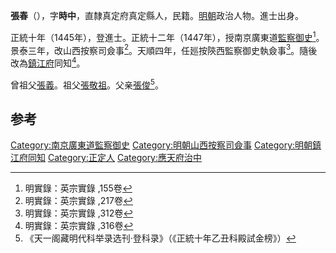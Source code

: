 {{Otheruses|張春|other=同名或類似名的其它條目描述}}
'''張春'''（{{bd|1412年||？}}），字'''時中'''，直隸真定府真定縣人，民籍。[[明朝|明朝]]政治人物。進士出身。

正統十年（1445年），登進士。正統十二年（1447年），授南京廣東道[[監察御史|監察御史]]<ref>明實錄：英宗實錄 ,155卷</ref>。景泰三年，改山西按察司僉事<ref>明實錄：英宗實錄 ,217卷</ref>。天順四年，任廵按陝西監察御史執僉事<ref>明實錄：英宗實錄 ,312卷</ref>。隨後改為[[鎮江府|鎮江府]]同知<ref>明實錄：英宗實錄 ,316卷</ref>。

曾祖父[[張義|張義]]。祖父[[張敬祖|張敬祖]]。父亲[[張俊|張俊]]<ref>《天一阁藏明代科举录选刊·登科录》（《正統十年乙丑科殿試金榜》）</ref>。

==参考==
{{reflist}}
{{明朝人物小作品}}
{{正統十年乙丑科殿試金榜}}

{{DEFAULTSORT:Zhang张}}
[[Category:南京廣東道監察御史|Category:南京廣東道監察御史]]
[[Category:明朝山西按察司僉事|Category:明朝山西按察司僉事]]
[[Category:明朝鎮江府同知|Category:明朝鎮江府同知]]
[[Category:正定人|Category:正定人]]
[[Category:應天府治中|Category:應天府治中]]